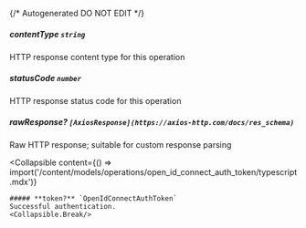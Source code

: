 {/* Autogenerated DO NOT EDIT  */}

##### **contentType** `string`
HTTP response content type for this operation

##### **statusCode** `number`
HTTP response status code for this operation

##### **rawResponse?** `[AxiosResponse](https://axios-http.com/docs/res_schema)`
Raw HTTP response; suitable for custom response parsing

<Collapsible
    content={() => import('/content/models/operations/open_id_connect_auth_token/typescript.mdx')}
>
    ##### **token?** `OpenIdConnectAuthToken`
    Successful authentication.
    <Collapsible.Break/>
</Collapsible>

